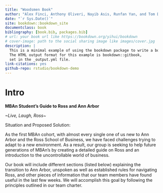 ```yaml
--- 
title: "Woodsmen Book"
author: "Alex Finci, Anthony Oliveri, Nayib Asis, Runfan Yan, and Tom Davis"
date: "`r Sys.Date()`"
site: bookdown::bookdown_site
documentclass: book
bibliography: [book.bib, packages.bib]
# url: your book url like https://bookdown.org/yihui/bookdown
# cover-image: path to the social sharing image like images/cover.jpg
description: |
  This is a minimal example of using the bookdown package to write a book.
  The HTML output format for this example is bookdown::gitbook,
  set in the _output.yml file.
link-citations: yes
github-repo: rstudio/bookdown-demo
---
```


# Intro

**MBAn Student’s Guide to Ross and Ann Arbor**

*~Live, Laugh, Ross~*

Situation and Proposed Solution:

As the first MBAn cohort, with almost every single one of us new to Ann Arbor and the Ross School of Business, we have faced challenges trying to adapt to a new environment. As a result, our group is seeking to help future generations of MBAn’s by creating a detailed guide on Ross and an introduction to the uncontrollable world of business.

Our book will include different sections (listed below) explaining the transition to Ann Arbor, unspoken as well as established rules for navigating Ross, and other pieces of information that our team members have found useful in the last few weeks. We will accomplish this goal by following the principles outlined in our team charter.